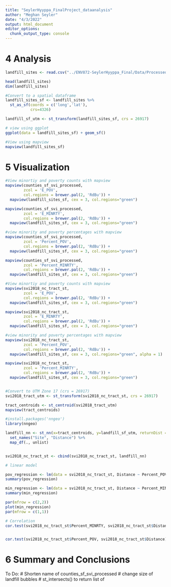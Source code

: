```yaml
---
title: "SeylerHyyppa_FinalProject_dataanalysis"
author: "Meghan Seyler"
date: "4/3/2022"
output: html_document
editor_options: 
  chunk_output_type: console
---
```


# 4 Analysis 


```r

landfill_sites <- read.csv("../ENV872-SeylerHyyppa_Final/Data/Processed/SW_FacilityList_processed.csv", stringsAsFactors = TRUE)

head(landfill_sites)
dim(landfill_sites)

#Convert to a spatial dataframe
landfill_sites_sf <- landfill_sites %>% 
  st_as_sf(coords = c('long','lat'),
           crs=4326)

landfill_sf_utm <- st_transform(landfill_sites_sf, crs = 26917)

# view using ggplot
ggplot(data = landfill_sites_sf) + geom_sf()

#View using mapview
mapview(landfill_sites_sf)

```


# 5 Visualization
```r

#View minortiy and poverty counts with mapview
mapview(counties_sf_svi_processed, 
        zcol = 'E_POV', 
        col.regions = brewer.pal(2, 'RdBu')) + 
  mapview(landfill_sites_sf, cex = 3, col.regions="green")

mapview(counties_sf_svi_processed, 
        zcol = 'E_MINRTY', 
        col.regions = brewer.pal(2, 'RdBu')) + 
  mapview(landfill_sites_sf, cex = 3, col.regions="green")

#view minority and poverty percentages with mapview
mapview(counties_sf_svi_processed, 
        zcol = 'Percent_POV', 
        col.regions = brewer.pal(2, 'RdBu')) + 
  mapview(landfill_sites_sf, cex = 3, col.regions="green")

mapview(counties_sf_svi_processed, 
        zcol = 'Percent_MINRTY', 
        col.regions = brewer.pal(2, 'RdBu')) + 
  mapview(landfill_sites_sf, cex = 3, col.regions="green")

```

```r

#View minortiy and poverty counts with mapview
mapview(svi2018_nc_tract_st, 
        zcol = 'E_POV', 
        col.regions = brewer.pal(2, 'RdBu')) + 
  mapview(landfill_sites_sf, cex = 3, col.regions="green")

mapview(svi2018_nc_tract_st, 
        zcol = 'E_MINRTY', 
        col.regions = brewer.pal(2, 'RdBu')) + 
  mapview(landfill_sites_sf, cex = 3, col.regions="green")

#view minority and poverty percentages with mapview
mapview(svi2018_nc_tract_st, 
        zcol = 'Percent_POV', 
        col.regions = brewer.pal(2, 'RdBu')) + 
  mapview(landfill_sites_sf, cex = 3, col.regions="green", alpha = 1)

mapview(svi2018_nc_tract_st, 
        zcol = 'Percent_MINRTY', 
        col.regions = brewer.pal(2, 'RdBu')) + 
  mapview(landfill_sites_sf, cex = 3, col.regions="green")



```

```r

#Convert to UTM Zone 17 (crs = 26917)
svi2018_tract_utm <- st_transform(svi2018_nc_tract_st, crs = 26917)

tract_centroids <- st_centroid(svi2018_tract_utm)
mapview(tract_centroids) 

#install.packages('nngeo')
library(nngeo)

landfill_nn <- st_nn(x=tract_centroids, y=landfill_sf_utm, returnDist = TRUE, k = 1) %>% 
  set_names("Site", "Distance") %>% 
  map_df(., unlist)


svi2018_nc_tract_st <- cbind(svi2018_nc_tract_st, landfill_nn)

# linear model 

pov_regression <- lm(data = svi2018_nc_tract_st, Distance ~ Percent_POV)
summary(pov_regression)

min_regression <- lm(data = svi2018_nc_tract_st, Distance ~ Percent_MINRTY)
summary(min_regression)

par(mfrow = c(2,2))
plot(min_regression)
par(mfrow = c(1,1))

# Correlation
cor.test(svi2018_nc_tract_st$Percent_MINRTY, svi2018_nc_tract_st$Distance)


cor.test(svi2018_nc_tract_st$Percent_POV, svi2018_nc_tract_st$Distance)


```

# 6 Summary and Conclusions


To Do: 
# Shorten name of counties_sf_svi_processed
# change size of landfill bubbles
# st_intersects() to return list of 
